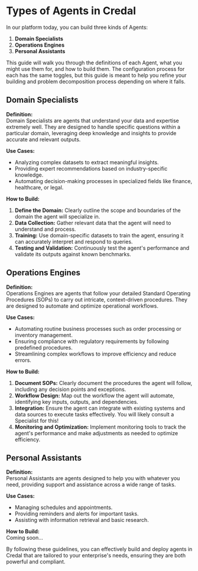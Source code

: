 # Types of Agents in Credal

In our platform today, you can build three kinds of Agents:

1. **Domain Specialists**
2. **Operations Engines**
3. **Personal Assistants**

This guide will walk you through the definitions of each Agent, what you might use them for, and how to build them. The configuration process for each has the same toggles, but this guide is meant to help you refine your building and problem decomposition process depending on where it falls.

## Domain Specialists

**Definition:**  
Domain Specialists are agents that understand your data and expertise extremely well. They are designed to handle specific questions within a particular domain, leveraging deep knowledge and insights to provide accurate and relevant outputs.

**Use Cases:**  
- Analyzing complex datasets to extract meaningful insights.
- Providing expert recommendations based on industry-specific knowledge.
- Automating decision-making processes in specialized fields like finance, healthcare, or legal.

**How to Build:**  
1. **Define the Domain:** Clearly outline the scope and boundaries of the domain the agent will specialize in.
2. **Data Collection:** Gather relevant data that the agent will need to understand and process.
3. **Training:** Use domain-specific datasets to train the agent, ensuring it can accurately interpret and respond to queries.
4. **Testing and Validation:** Continuously test the agent's performance and validate its outputs against known benchmarks.

## Operations Engines

**Definition:**  
Operations Engines are agents that follow your detailed Standard Operating Procedures (SOPs) to carry out intricate, context-driven procedures. They are designed to automate and optimize operational workflows.

**Use Cases:**  
- Automating routine business processes such as order processing or inventory management.
- Ensuring compliance with regulatory requirements by following predefined procedures.
- Streamlining complex workflows to improve efficiency and reduce errors.

**How to Build:**  
1. **Document SOPs:** Clearly document the procedures the agent will follow, including any decision points and exceptions.
2. **Workflow Design:** Map out the workflow the agent will automate, identifying key inputs, outputs, and dependencies.
3. **Integration:** Ensure the agent can integrate with existing systems and data sources to execute tasks effectively. You will likely consult a Specialist for this!
4. **Monitoring and Optimization:** Implement monitoring tools to track the agent's performance and make adjustments as needed to optimize efficiency.

## Personal Assistants

**Definition:**  
Personal Assistants are agents designed to help you with whatever you need, providing support and assistance across a wide range of tasks.

**Use Cases:**  
- Managing schedules and appointments.
- Providing reminders and alerts for important tasks.
- Assisting with information retrieval and basic research.

**How to Build:**  
Coming soon...

By following these guidelines, you can effectively build and deploy agents in Credal that are tailored to your enterprise's needs, ensuring they are both powerful and compliant.
